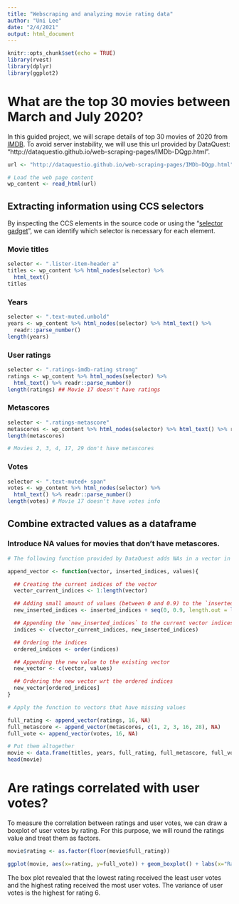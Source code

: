 ```yaml
---
title: "Webscraping and analyzing movie rating data"
author: "Uni Lee"
date: "2/4/2021"
output: html_document
---
```


```r
knitr::opts_chunk$set(echo = TRUE)
library(rvest)
library(dplyr)
library(ggplot2)
```

# What are the top 30 movies between March and July 2020? 

In this guided project, we will scrape details of top 30 movies of 2020 from [IMDB](https://www.imdb.com/). To avoid server instability, we will use this url provided by DataQuest: "http://dataquestio.github.io/web-scraping-pages/IMDb-DQgp.html".

```r
url <- "http://dataquestio.github.io/web-scraping-pages/IMDb-DQgp.html"

# Load the web page content
wp_content <- read_html(url)
```

## Extracting information using CCS selectors

By inspecting the CCS elements in the source code or using the "[selector gadget](https://selectorgadget.com/)", we can identify which selector is necessary for each element. 

### Movie titles

```r
selector <- ".lister-item-header a"
titles <- wp_content %>% html_nodes(selector) %>% 
  html_text()
titles
```

### Years

```r
selector <- ".text-muted.unbold"
years <- wp_content %>% html_nodes(selector) %>% html_text() %>%
  readr::parse_number()
length(years)
```

### User ratings

```r
selector <- ".ratings-imdb-rating strong"
ratings <- wp_content %>% html_nodes(selector) %>%
  html_text() %>% readr::parse_number()
length(ratings) ## Movie 17 doesn't have ratings
```

### Metascores

```r
selector <- ".ratings-metascore"
metascores <- wp_content %>% html_nodes(selector) %>% html_text() %>% readr::parse_number()
length(metascores) 

# Movies 2, 3, 4, 17, 29 don't have metascores

```

### Votes

```r
selector <- ".text-muted+ span"
votes <- wp_content %>% html_nodes(selector) %>% 
  html_text() %>% readr::parse_number()
length(votes) # Movie 17 doesn't have votes info
```

## Combine extracted values as a dataframe

### Introduce NA values for movies that don't have metascores. 

```r
# The following function provided by DataQuest adds NAs in a vector in positions we want

append_vector <- function(vector, inserted_indices, values){

  ## Creating the current indices of the vector
  vector_current_indices <- 1:length(vector)

  ## Adding small amount of values (between 0 and 0.9) to the `inserted_indices`
  new_inserted_indices <- inserted_indices + seq(0, 0.9, length.out = length(inserted_indices))

  ## Appending the `new_inserted_indices` to the current vector indices
  indices <- c(vector_current_indices, new_inserted_indices)

  ## Ordering the indices
  ordered_indices <- order(indices)

  ## Appending the new value to the existing vector
  new_vector <- c(vector, values)

  ## Ordering the new vector wrt the ordered indices
  new_vector[ordered_indices]
}

# Apply the function to vectors that have missing values

full_rating <- append_vector(ratings, 16, NA)
full_metascore <- append_vector(metascores, c(1, 2, 3, 16, 28), NA)
full_vote <- append_vector(votes, 16, NA)

# Put them altogether
movie <- data.frame(titles, years, full_rating, full_metascore, full_vote) %>% filter(titles != "A Quiet Place Part II")
head(movie)

```


# Are ratings correlated with user votes? 

To measure the correlation between ratings and user votes, we can draw a boxplot of user votes by rating. For this purpose, we will round the ratings value and treat them as factors. 

```r
movie$rating <- as.factor(floor(movie$full_rating))

ggplot(movie, aes(x=rating, y=full_vote)) + geom_boxplot() + labs(x="Rating", y='User Votes') + theme_minimal()

```

The box plot revealed that the lowest rating received the least user votes and the highest rating received the most user votes. The variance of user votes is the highest for rating 6. 

